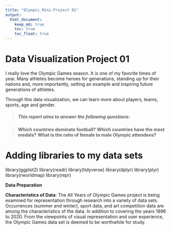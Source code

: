 ```yaml
---
title: "Olympic_Mini-Project 01"
output: 
  html_document:
    keep_md: true
    toc: true
    toc_float: true
---
```


# Data Visualization Project 01

I really love the Olympic Games season. It is one of my favorite times of year. Many athletes become heroes for generations, standing up for their nations and, more importantly, setting an example and inspiring future generations of athletes.

Through this data visualization, we can learn more about players, teams, sports, age and gender.


> ##### **This report aims to answer the following questions**: 

>   **Which countries dominate football?** 
>   **Which countries have the most medals?** 
>   **What is the ratio of female to male Olympic attendees?**

# Adding libraries to my data sets

library(ggplot2) 
library(readr)
library(tidyverse)
library(dplyr)
library(plyr)
library(rworldmap)
library(repr)

**Data Preparation**

**Characteristics of Data**: The All Years of Olympic Games project is being examined for representation through research into a variety of data sets. Occurrences (summer and winter), sport data, and art competition data are among the characteristics of the data. In addition to covering the years 1896 to 2020. From the viewpoints of visual representation and user experience, the Olympic Games data set is deemed to be worthwhile for study.
